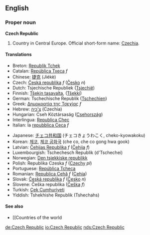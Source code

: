 ==English==
===Proper noun===
'''Czech Republic'''

#Country in Central Europe. Official short-form name: [[Czechia]].

====Translations====
{{top}}
*Breton: [[Republik Tchek]]
*Catalan: [[República Txeca]] ''f''
*Chinese: [[捷克]] (Jiékè)
*Czech: [[Česká republika]]  ''f'' ([[Česko]] ''n'')
*Dutch: Tsjechische Republiek ([[Tsjechië]])
*Finnish: [[Tšekin tasavalta]], ([[Tšekki]])
*German: Tschechische Republik ([[Tschechien]])
*Greek: [[Δημοκρατία της Τσεχίας]] ''f''
*Hebrew: [[צ'כיה]] (Czechia)
*Hungarian: Cseh Köztársaság ([[Csehország]])
*Interlingua: [[Republica Chec]]
*Italian: la [[repubblica Ceca]] ''f''
{{mid}}
*Japanese: [[チェコ共和国]] (チェコきょうわこく, cheko-kyowakoku)
*Korean: [[체코]], [[체코 공화국]] (che co, che co gong hwa gook)
*Latvian: [[Čehijas Republika]] ''f'' ([[Čehija]] ''f'')
*Luxembourgish: Tschechesch Republik (d'Tschechei)
*Norwegian: [[Den tsjekkiske republikk]]
*Polish: Republika Czeska ''f'' ([[Czechy]] ''pl'')
*Portuguese: [[República Tcheca]]
*Romanian: [[Republica Cehă]] ''f'' ([[Cehia]])
*Slovak: [[Česká republika]]  ''f'' ([[Česko]] ''n'')
*Slovene: Češka republika ([[Češka]] ''f'')
*Turkish: [[Çek Cumhuriyeti]]
*Yiddish: Tshekhishe Republik (Tshechahs)
{{bottom}}

====See also====
*[[Countries of the world

[[de:Czech Republic]]
[[io:Czech Republic]]
[[nds:Czech Republic]]
